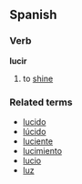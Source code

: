 ==Spanish==
===Verb===
'''lucir'''

# to [[shine]]

===Related terms===
*[[lucido]]
*[[lúcido]]
*[[luciente]]
*[[lucimiento]]
*[[lucio]]
*[[luz]]